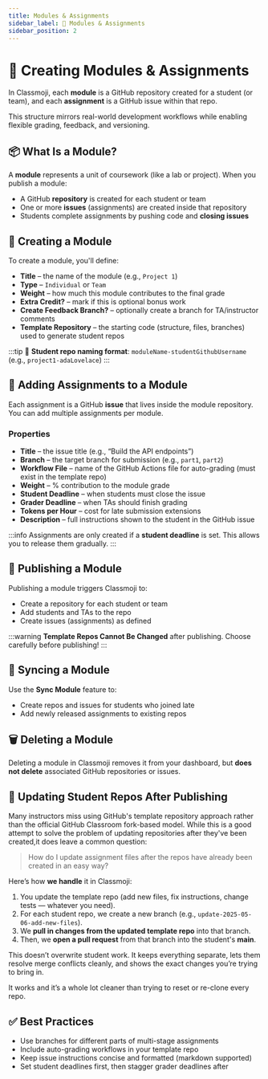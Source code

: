 ```yaml
---
title: Modules & Assignments
sidebar_label: 🧱 Modules & Assignments
sidebar_position: 2
---
```



# 🧱 Creating Modules & Assignments

In Classmoji, each **module** is a GitHub repository created for a student (or team), and each **assignment** is a GitHub issue within that repo.

This structure mirrors real-world development workflows while enabling flexible grading, feedback, and versioning.

## 📦 What Is a Module?

A **module** represents a unit of coursework (like a lab or project). When you publish a module:

- A GitHub **repository** is created for each student or team
- One or more **issues** (assignments) are created inside that repository
- Students complete assignments by pushing code and **closing issues**

<BrowserWindow img='admin_modules_list.png' />

## 🧰 Creating a Module

To create a module, you'll define:

- **Title** – the name of the module (e.g., `Project 1`)
- **Type** – `Individual` or `Team`
- **Weight** – how much this module contributes to the final grade
- **Extra Credit?** – mark if this is optional bonus work
- **Create Feedback Branch?** – optionally create a branch for TA/instructor comments
- **Template Repository** – the starting code (structure, files, branches) used to generate student repos

<BrowserWindow img='module_form.png' />

:::tip
📁 **Student repo naming format**: `moduleName-studentGithubUsername` (e.g., `project1-adaLovelace`)
:::

## 📝 Adding Assignments to a Module

Each assignment is a GitHub **issue** that lives inside the module repository. You can add multiple assignments per module.

### Properties

- **Title** – the issue title (e.g., “Build the API endpoints”)
- **Branch** – the target branch for submission (e.g., `part1`, `part2`)
- **Workflow File** – name of the GitHub Actions file for auto-grading (must exist in the template repo)
- **Weight** – % contribution to the module grade
- **Student Deadline** – when students must close the issue
- **Grader Deadline** – when TAs should finish grading
- **Tokens per Hour** – cost for late submission extensions
- **Description** – full instructions shown to the student in the GitHub issue

<BrowserWindow img='assignment_form.png' />

:::info
Assignments are only created if a **student deadline** is set. This allows you to release them gradually.
:::

## 🚀 Publishing a Module

Publishing a module triggers Classmoji to:

- Create a repository for each student or team
- Add students and TAs to the repo
- Create issues (assignments) as defined

<BrowserWindow img='publish_module.gif' />

:::warning
**Template Repos Cannot Be Changed** after publishing. Choose carefully before publishing!
:::

## 🔄 Syncing a Module

Use the **Sync Module** feature to:

- Create repos and issues for students who joined late
- Add newly released assignments to existing repos

## 🗑️ Deleting a Module

Deleting a module in Classmoji removes it from your dashboard, but **does not delete** associated GitHub repositories or issues.

## 🔄 Updating Student Repos After Publishing

Many instructors miss using GitHub's template repository approach rather than the official GitHub Classroom fork-based model. While this is a good attempt to solve the problem of updating repositories after they've been created,it does leave a common question:

> How do I update assignment files after the repos have already been created in an easy way?

Here’s how **we handle** it in Classmoji:

1. You update the template repo (add new files, fix instructions, change tests — whatever you need).
2. For each student repo, we create a new branch (e.g., `update-2025-05-06-add-new-files`).
3. We **pull in changes from the updated template repo** into that branch.
4. Then, we **open a pull request** from that branch into the student's **main**.

This doesn’t overwrite student work. It keeps everything separate, lets them resolve merge conflicts cleanly, and shows the exact changes you’re trying to bring in.

It works and it’s a whole lot cleaner than trying to reset or re-clone every repo.

## ✅ Best Practices

- Use branches for different parts of multi-stage assignments
- Include auto-grading workflows in your template repo
- Keep issue instructions concise and formatted (markdown supported)
- Set student deadlines first, then stagger grader deadlines after

